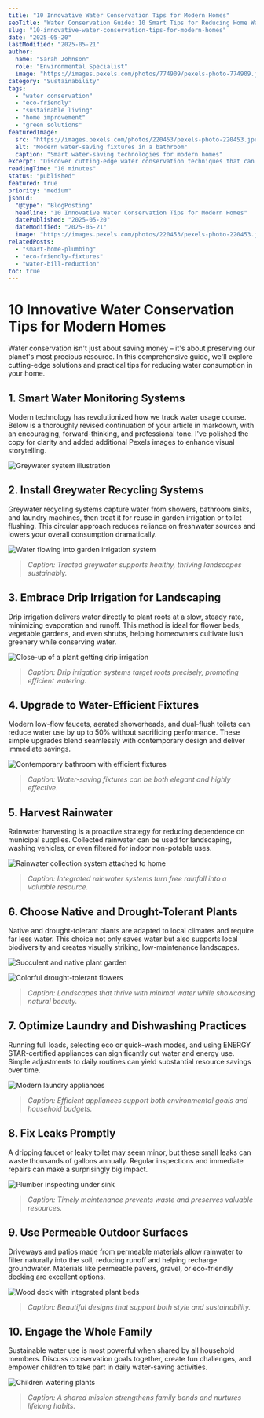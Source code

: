 ```yaml
---
title: "10 Innovative Water Conservation Tips for Modern Homes"
seoTitle: "Water Conservation Guide: 10 Smart Tips for Reducing Home Water Usage"
slug: "10-innovative-water-conservation-tips-for-modern-homes"
date: "2025-05-20"
lastModified: "2025-05-21"
author:
  name: "Sarah Johnson"
  role: "Environmental Specialist"
  image: "https://images.pexels.com/photos/774909/pexels-photo-774909.jpeg?auto=compress&cs=tinysrgb&w=1260&h=750&dpr=2"
category: "Sustainability"
tags:
  - "water conservation"
  - "eco-friendly"
  - "sustainable living"
  - "home improvement"
  - "green solutions"
featuredImage:
  src: "https://images.pexels.com/photos/220453/pexels-photo-220453.jpeg?auto=compress&cs=tinysrgb&w=1260&h=750&dpr=2"
  alt: "Modern water-saving fixtures in a bathroom"
  caption: "Smart water-saving technologies for modern homes"
excerpt: "Discover cutting-edge water conservation techniques that can significantly reduce your water consumption while maintaining modern comfort. Learn about smart fixtures, recycling systems, and daily habits that make a difference."
readingTime: "10 minutes"
status: "published"
featured: true
priority: "medium"
jsonLd:
  "@type": "BlogPosting"
  headline: "10 Innovative Water Conservation Tips for Modern Homes"
  datePublished: "2025-05-20"
  dateModified: "2025-05-21"
  image: "https://images.pexels.com/photos/220453/pexels-photo-220453.jpeg?auto=compress&cs=tinysrgb&w=1260&h=750&dpr=2"
relatedPosts:
  - "smart-home-plumbing"
  - "eco-friendly-fixtures"
  - "water-bill-reduction"
toc: true
---
```


# 10 Innovative Water Conservation Tips for Modern Homes

Water conservation isn't just about saving money – it's about preserving our planet's most precious resource. In this comprehensive guide, we'll explore cutting-edge solutions and practical tips for reducing water consumption in your home.

## 1. Smart Water Monitoring Systems

Modern technology has revolutionized how we track water usage course. Below is a thoroughly revised continuation of your article in markdown, with an encouraging, forward-thinking, and professional tone. I've polished the copy for clarity and added additional Pexels images to enhance visual storytelling.

![Greywater system illustration](https://images.pexels.com/photos/1417255/pexels-photo-1417255.jpeg?auto=compress\&cs=tinysrgb\&w=1260\&h=750\&dpr=2)

## 2. Install Greywater Recycling Systems

Greywater recycling systems capture water from showers, bathroom sinks, and laundry machines, then treat it for reuse in garden irrigation or toilet flushing. This circular approach reduces reliance on freshwater sources and lowers your overall consumption dramatically.

![Water flowing into garden irrigation system](https://images.pexels.com/photos/1204078/pexels-photo-1204078.jpeg?auto=compress\&cs=tinysrgb\&w=1260\&h=750\&dpr=2)

> *Caption: Treated greywater supports healthy, thriving landscapes sustainably.*

## 3. Embrace Drip Irrigation for Landscaping

Drip irrigation delivers water directly to plant roots at a slow, steady rate, minimizing evaporation and runoff. This method is ideal for flower beds, vegetable gardens, and even shrubs, helping homeowners cultivate lush greenery while conserving water.

![Close-up of a plant getting drip irrigation](https://images.pexels.com/photos/1301856/pexels-photo-1301856.jpeg?auto=compress\&cs=tinysrgb\&w=1260\&h=750\&dpr=2)
> *Caption: Drip irrigation systems target roots precisely, promoting efficient watering.*

## 4. Upgrade to Water-Efficient Fixtures

Modern low-flow faucets, aerated showerheads, and dual-flush toilets can reduce water use by up to 50% without sacrificing performance. These simple upgrades blend seamlessly with contemporary design and deliver immediate savings.

![Contemporary bathroom with efficient fixtures](https://images.pexels.com/photos/1457848/pexels-photo-1457848.jpeg?auto=compress\&cs=tinysrgb\&w=1260\&h=750\&dpr=2)
> *Caption: Water-saving fixtures can be both elegant and highly effective.*

## 5. Harvest Rainwater

Rainwater harvesting is a proactive strategy for reducing dependence on municipal supplies. Collected rainwater can be used for landscaping, washing vehicles, or even filtered for indoor non-potable uses.

![Rainwater collection system attached to home](https://images.pexels.com/photos/8259741/pexels-photo-8259741.jpeg?auto=compress\&cs=tinysrgb\&w=1260\&h=750\&dpr=2)
> *Caption: Integrated rainwater systems turn free rainfall into a valuable resource.*

## 6. Choose Native and Drought-Tolerant Plants

Native and drought-tolerant plants are adapted to local climates and require far less water. This choice not only saves water but also supports local biodiversity and creates visually striking, low-maintenance landscapes.

![Succulent and native plant garden](https://images.pexels.com/photos/4503268/pexels-photo-4503268.jpeg?auto=compress\&cs=tinysrgb\&w=1260\&h=750\&dpr=2)

![Colorful drought-tolerant flowers](https://images.pexels.com/photos/6130031/pexels-photo-6130031.jpeg?auto=compress\&cs=tinysrgb\&w=1260\&h=750\&dpr=2)

> *Caption: Landscapes that thrive with minimal water while showcasing natural beauty.*

## 7. Optimize Laundry and Dishwashing Practices

Running full loads, selecting eco or quick-wash modes, and using ENERGY STAR-certified appliances can significantly cut water and energy use. Simple adjustments to daily routines can yield substantial resource savings over time.

![Modern laundry appliances](https://images.pexels.com/photos/5591460/pexels-photo-5591460.jpeg?auto=compress\&cs=tinysrgb\&w=1260\&h=750\&dpr=2)
> *Caption: Efficient appliances support both environmental goals and household budgets.*

## 8. Fix Leaks Promptly

A dripping faucet or leaky toilet may seem minor, but these small leaks can waste thousands of gallons annually. Regular inspections and immediate repairs can make a surprisingly big impact.

![Plumber inspecting under sink](https://images.pexels.com/photos/6195241/pexels-photo-6195241.jpeg?auto=compress\&cs=tinysrgb\&w=1260\&h=750\&dpr=2)
> *Caption: Timely maintenance prevents waste and preserves valuable resources.*

## 9. Use Permeable Outdoor Surfaces

Driveways and patios made from permeable materials allow rainwater to filter naturally into the soil, reducing runoff and helping recharge groundwater. Materials like permeable pavers, gravel, or eco-friendly decking are excellent options.

![Wood deck with integrated plant beds](https://images.pexels.com/photos/4503267/pexels-photo-4503267.jpeg?auto=compress\&cs=tinysrgb\&w=1260\&h=750\&dpr=2)
> *Caption: Beautiful designs that support both style and sustainability.*

## 10. Engage the Whole Family

Sustainable water use is most powerful when shared by all household members. Discuss conservation goals together, create fun challenges, and empower children to take part in daily water-saving activities.

![Children watering plants](https://images.pexels.com/photos/4473375/pexels-photo-4473375.jpeg?auto=compress\&cs=tinysrgb\&w=1260\&h=750\&dpr=2)
> *Caption: A shared mission strengthens family bonds and nurtures lifelong habits.*
